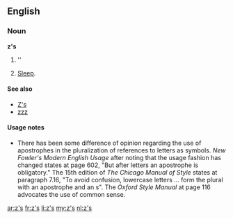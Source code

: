 ==English==

===Noun===
'''z's'''

# ''{{plural of|z}}
# {{context|colloquial|lang=en}} [[sleep|Sleep]].

====See also====
* [[Z's]]
* [[zzz]]

====Usage notes====
* There has been some difference of opinion regarding the use of apostrophes in the pluralization of references to letters as symbols.  ''New Fowler's Modern English Usage'' after noting that the usage fashion has changed states at page 602, "But after letters an apostrophe is obligatory."    The 15th edition of ''The Chicago Manual of Style'' states at paragraph 7.16, "To avoid confusion, lowercase letters ... form the plural with an apostrophe and an s".  The ''Oxford Style Manual'' at page 116 advocates the use of common sense.

[[ar:z's]]
[[fr:z's]]
[[li:z's]]
[[my:z's]]
[[nl:z's]]